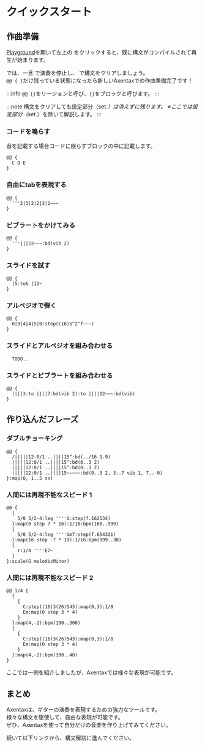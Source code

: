 
# クイックスタート

## 作曲準備

[Playground](https://axentax.github.io/axentax-playground/)を開いて左上の <CompileButton /> をクリックすると、既に構文がコンパイルされて再生が始まります。

では、一旦 <PauseButton /> で演奏を停止し、<EraserButton /> で構文をクリアしましょう。\
`@@ { }`だけ残っている状態になったら新しいAxentaxでの作曲準備完了です！

:::info `@@ {}`をリージョンと呼び、`{}`をブロックと呼びます。
:::

:::note 構文をクリアしても設定部分（set.*）は消えずに残ります。
※ここでは設定部分（set.*）を除いて解説します。
:::

### コードを鳴らす

音を記載する場合コードに限らずブロックの中に記載します。

```axentax
@@ {
  C D E
}
```

### 自由にtabを表現する

```axentax
@@ {
  '''2|3|2|2|2|2~~~
}
```

### ビブラートをかけてみる

```axentax
@@ {
  '''|||22~~~:bd(vib 2)
}
```

### スライドを試す

```
@@ {
  |5:to& |12~
}
```

### アルペジオで弾く

```axentax
@@ {
  0|3|4|4|5|0:step((16)5^2^f~~~)
}
```

### スライドとアルペジオを組み合わせる

```axentax
  TODO..
```

### スライドとビブラートを組み合わせる

```
@@ {
  ||||3:to ||||7:bd(vib 2):to ||||12~~~:bd(vib)
}
```

## 作り込んだフレーズ

### ダブルチョーキング

```axentax
@@ {
  /|||||12:0/1 ..||||15^:bd(../16 1.9)
  |||||12:0/1 ..||||15^:bd(0..3 2)
  |||||12:0/1 ..||||15^:bd(0..3 2)
  |||||12:0/1 ..||||15~~~~~:bd(0..3 2, 3..7 vib 1, 7.. 0)
}:map(0, 1..5 ss)
```

### 人間には再現不能なスピード 1

```
@@ {
  {
    5/0 5/2-4:leg ''''G:step(f.162534)
  }:map(0 step 7 * 16):1/16:bpm(160..999)
  {
    5/0 5/2-4:leg ''''Gm7:step(f.654321)
  }:map(16 step -7 * 19):1/16:bpm(999..30)
  {
    r:1/4 ''''E7~
  }
}:scale(G melodicMinor)
```

### 人間には再現不能なスピード 2

```
@@ 1/4 {
  {
    {
      C:step((16)3(26)543):map(0,3):1/8
      Em:map(0 step 3 * 4)
    }
  }:map(4,-2):bpm(100..300)
  {
    {
      C:step((16)3(26)543):map(0,3):1/8
      Em:map(0 step 3 * 4)
    }
  }:map(4,-2):bpm(300..40)
}
```

ここでは一例を紹介しましたが、Axentaxでは様々な表現が可能です。

## まとめ

Axentaxは、ギターの演奏を表現するための強力なツールです。\
様々な構文を駆使して、自由な表現が可能です。\
ぜひ、Axentaxを使って自分だけの音楽を作り上げてみてください。

続いて以下リンクから、構文解説に進んでください。

